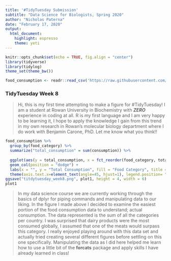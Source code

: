```yaml
---
title: '#TidyTuesday Submission'
subtitle: "Data Science for Biologists, Spring 2020"
author: "Nicholas Paterna"
date: "February 17, 2020"
output:
  html_document:
    highlight: espresso
    theme: yeti
---
```


```r
knitr::opts_chunk$set(echo = TRUE, fig.align = "center")
library(tidyverse)
library(tidylog)
theme_set(theme_bw())

food_consumption <- readr::read_csv('https://raw.githubusercontent.com/rfordatascience/tidytuesday/master/data/2020/2020-02-18/food_consumption.csv')
```


### TidyTuesday Week 8
> Hi, this is my first time attempting to make a figure for #TidyTuesday! I am a student at Rowan University in Biochemistry with **_ZERO_** experience in coding at all. R is my first language and I am very happy to be learning it, I hope to apply the knowledge I gain from this trend in my own research in Rowan's molecular biology department where I do work with Benjamin Carone, PhD. Let me know what you think!!

```r
food_consumption %>%
  group_by(food_category) %>%
  summarize("total_consumption" = sum(consumption)) %>%
  
  ggplot(aes(y = total_consumption, x = fct_reorder(food_category, total_consumption), fill = food_category)) +
  geom_col(position = "dodge") +
  labs(x = "", y = "Total Consumption", fill = "Food Category", title = "Cumulative Food Consumption by Category") +
  theme(axis.text.x=element_text(angle=45, hjust=1), legend.position= "NONE") -> plot1
ggsave("titdytuesday_week8.png", plot1, height = 4, width = 6)
plot1
```

>In my data science course we are currently working through the basics of dplyr for piping commands and manipulating data to our liking. In the figure I made above I decided to examine the easiest portion of the food consumption data to understand; actual consumption. The data represented is the sum of all the categories per country. I was surprised that dairy products were the most consumed globally, I assumed that one of the meats would surpass this category. I really enjoyed playing around with this data set and actually tried creating several different figures before settling on this one specifically. Manipulating the data as I did here helped me learn how to use a little bit of the **forcats** package and apply skills I have already learned in class!